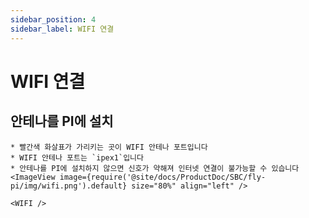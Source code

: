 ```yaml
---
sidebar_position: 4
sidebar_label: WIFI 연결
---
```




# WIFI 연결


## 안테나를 PI에 설치

    * 빨간색 화살표가 가리키는 곳이 WIFI 안테나 포트입니다
    * WIFI 안테나 포트는 `ipex1`입니다
    * 안테나를 PI에 설치하지 않으면 신호가 약해져 인터넷 연결이 불가능할 수 있습니다
    <ImageView image={require('@site/docs/ProductDoc/SBC/fly-pi/img/wifi.png').default} size="80%" align="left" />  

    <WIFI />